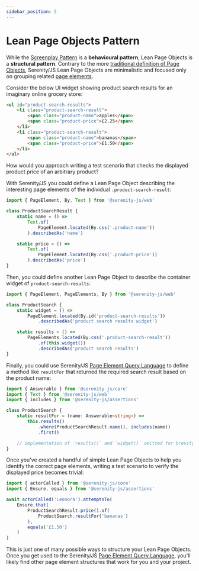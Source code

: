 ```yaml
---
sidebar_position: 5
---
```


# Lean Page Objects Pattern

While the [Screenplay Pattern](/handbook/design/screenplay-pattern) is a **behavioural pattern**,
Lean Page Objects is a **structural pattern**. Contrary to the more [traditional definition of Page Objects](https://martinfowler.com/bliki/PageObject.html),
Serenity/JS Lean Page Objects are minimalistic and focused only on grouping
related [page elements](/handbook/web-testing/page-element-query-language).

Consider the below UI widget showing product search results for an imaginary online grocery store:

```html
<ul id="product-search-results">
    <li class="product-search-result">
        <span class="product-name">apples</span>
        <span class="product-price">£2.25</span>
    </li>
    <li class="product-search-result">
        <span class="product-name">bananas</span>
        <span class="product-price">£1.50</span>
    </li>
</ul>
```

How would you approach writing a test scenario that checks the displayed product price of an arbitrary product?

With Serenity/JS you could define a Lean Page Object describing the interesting page elements of the individual `.product-search-result`:

```typescript
import { PageElement, By, Text } from '@serenity-js/web'

class ProductSearchResult {
    static name = () =>
        Text.of(
            PageElement.located(By.css('.product-name'))
        ).describedAs('name')

    static price = () =>
        Text.of(
            PageElement.located(By.css('.product-price'))
        ).describedAs('price')
}
```

Then, you could define another Lean Page Object to describe the container widget of `product-search-results`:

```typescript
import { PageElement, PageElements, By } from '@serenity-js/web'

class ProductSearch {
    static widget = () =>
        PageElement.located(By.id('product-search-results'))
            .describedAs('product search results widget')

    static results = () =>
        PageElements.located(By.css('.product-search-result'))
            .of(this.widget())
            .describedAs('product search results')
}
```
Finally, you could use Serenity/JS [Page Element Query Language](/handbook/web-testing/page-element-query-language)
to define a method like `resultFor` that returned the required search result based on the product name:

```typescript
import { Answerable } from '@serenity-js/core'
import { Text } from '@serenity-js/web'
import { includes } from '@serenity-js/assertions'

class ProductSearch {
    static resultFor = (name: Answerable<string>) =>
        this.results()
            .where(ProductSearchResult.name(), includes(name))
            .first()

    // implementation of `results()` and `widget()` omitted for brevity
}
```

Once you've created a handful of simple Lean Page Objects to help you identify the correct page elements,
writing a test scenario to verify the displayed price becomes trivial:

```typescript
import { actorCalled } from '@serenity-js/core'
import { Ensure, equals } from '@serenity-js/assertions'

await actorCalled('Leonora').attemptsTo(
    Ensure.that(
        ProductSearchResult.price().of(
            ProductSearch.resultFor('bananas')
        ),
        equals('£1.50')
    )
)
```

This is just one of many possible ways to structure your Lean Page Objects.
Once you get used to the Serenity/JS [Page Element Query Language](/handbook/web-testing/page-element-query-language),
you'll likely find other page element structures that work for you and your project.
